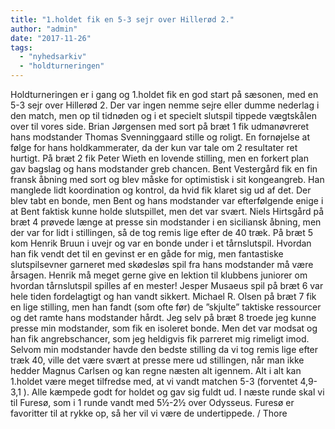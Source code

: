 ```yaml
---
title: "1.holdet fik en 5-3 sejr over Hillerød 2."
author: "admin"
date: "2017-11-26"
tags: 
  - "nyhedsarkiv"
  - "holdturneringen"
---
```


Holdturneringen er i gang og 1.holdet fik en god start på sæsonen, med en 5-3 sejr over Hillerød 2. Der var ingen nemme sejre eller dumme nederlag i den match, men op til tidnøden og i et specielt slutspil tippede vægtskålen over til vores side. Brian Jørgensen med sort på bræt 1 fik udmanøvreret hans modstander Thomas Svenninggaard stille og roligt. En fornøjelse at følge for hans holdkammerater, da der kun var tale om 2 resultater ret hurtigt. På bræt 2 fik Peter Wieth en lovende stilling, men en forkert plan gav bagslag og hans modstander greb chancen. Bent Vestergård fik en fin fransk åbning med sort og blev måske for optimistisk i sit kongeangreb. Han manglede lidt koordination og kontrol, da hvid fik klaret sig ud af det. Der blev tabt en bonde, men Bent og hans modstander var efterfølgende enige i at Bent faktisk kunne holde slutspillet, men det var svært. Niels Hirtsgård på bræt 4 prøvede længe at presse sin modstander i en siciliansk åbning, men der var for lidt i stillingen, så de tog remis lige efter de 40 træk. På bræt 5 kom Henrik Bruun i uvejr og var en bonde under i et tårnslutspil. Hvordan han fik vendt det til en gevinst er en gåde for mig, men fantastiske slutspilsevner garneret med skødesløs spil fra hans modstander må være årsagen. Henrik må meget gerne give en lektion til klubbens juniorer om hvordan tårnslutspil spilles af en mester! Jesper Musaeus spil på bræt 6 var hele tiden fordelagtigt og han vandt sikkert. Michael R. Olsen på bræt 7 fik en lige stilling, men han fandt (som ofte før) de ”skjulte” taktiske ressourcer og det ramte hans modstander hårdt. Jeg selv på bræt 8 troede jeg kunne presse min modstander, som fik en isoleret bonde. Men det var modsat og han fik angrebschancer, som jeg heldigvis fik parreret mig rimeligt imod. Selvom min modstander havde den bedste stilling da vi tog remis lige efter træk 40, ville det være svært at presse mere ud stillingen, når man ikke hedder Magnus Carlsen og kan regne næsten alt igennem. Alt i alt kan 1.holdet være meget tilfredse med, at vi vandt matchen 5-3 (forventet 4,9-3,1 ). Alle kæmpede godt for holdet og gav sig fuldt ud. I næste runde skal vi til Furesø, som i 1 runde vandt med 5½-2½ over Odysseus. Furesø er favoritter til at rykke op, så her vil vi være de undertippede. / Thore
